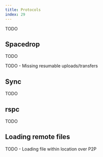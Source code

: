 ```yaml
---
title: Protocols
index: 29
---
```


TODO

## Spacedrop

TODO

TODO - Missing resumable uploads/transfers

## Sync

TODO

## rspc

TODO

## Loading remote files

TODO - Loading file within location over P2P


